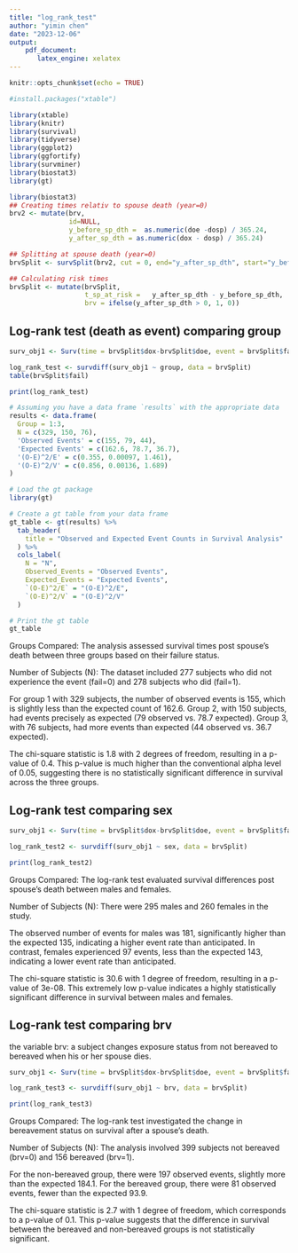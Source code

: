 ```yaml
---
title: "log_rank_test"
author: "yimin chen"
date: "2023-12-06"
output:
    pdf_document:
       latex_engine: xelatex
---
```



```r
knitr::opts_chunk$set(echo = TRUE)
```

```r
#install.packages("xtable")

library(xtable)
library(knitr)
library(survival)
library(tidyverse)
library(ggplot2)
library(ggfortify)
library(survminer)
library(biostat3)
library(gt)
```


```r
library(biostat3)
## Creating times relativ to spouse death (year=0)
brv2 <- mutate(brv,
               id=NULL,
               y_before_sp_dth =  as.numeric(doe -dosp) / 365.24,
               y_after_sp_dth = as.numeric(dox - dosp) / 365.24)

## Splitting at spouse death (year=0)
brvSplit <- survSplit(brv2, cut = 0, end="y_after_sp_dth", start="y_before_sp_dth", id="id",event="fail")

## Calculating risk times
brvSplit <- mutate(brvSplit,
                   t_sp_at_risk =   y_after_sp_dth - y_before_sp_dth,
                   brv = ifelse(y_after_sp_dth > 0, 1, 0))

```


## Log-rank test (death as event) comparing group


```r
surv_obj1 <- Surv(time = brvSplit$dox-brvSplit$doe, event = brvSplit$fail)

log_rank_test <- survdiff(surv_obj1 ~ group, data = brvSplit)
table(brvSplit$fail)

print(log_rank_test)
```

```r
# Assuming you have a data frame `results` with the appropriate data
results <- data.frame(
  Group = 1:3,
  N = c(329, 150, 76),
  'Observed Events' = c(155, 79, 44),
  'Expected Events' = c(162.6, 78.7, 36.7),
  '(O-E)^2/E' = c(0.355, 0.00097, 1.461),
  '(O-E)^2/V' = c(0.856, 0.00136, 1.689)
)

# Load the gt package
library(gt)

# Create a gt table from your data frame
gt_table <- gt(results) %>%
  tab_header(
    title = "Observed and Expected Event Counts in Survival Analysis"
  ) %>%
  cols_label(
    N = "N",
    Observed_Events = "Observed Events",
    Expected_Events = "Expected Events",
    `(O-E)^2/E` = "(O-E)^2/E",
    `(O-E)^2/V` = "(O-E)^2/V"
  )

# Print the gt table
gt_table

```

Groups Compared: The analysis assessed survival times post spouse's death between three groups based on their failure status.

Number of Subjects (N): The dataset included 277 subjects who did not experience the event (fail=0) and 278 subjects who did (fail=1).

For group 1 with 329 subjects, the number of observed events is 155, which is slightly less than the expected count of 162.6. Group 2, with 150 subjects, had events precisely as expected (79 observed vs. 78.7 expected). Group 3, with 76 subjects, had more events than expected (44 observed vs. 36.7 expected).

The chi-square statistic is 1.8 with 2 degrees of freedom, resulting in a p-value of 0.4. This p-value is much higher than the conventional alpha level of 0.05, suggesting there is no statistically significant difference in survival across the three groups.

## Log-rank test comparing sex
```r
surv_obj1 <- Surv(time = brvSplit$dox-brvSplit$doe, event = brvSplit$fail)

log_rank_test2 <- survdiff(surv_obj1 ~ sex, data = brvSplit)

print(log_rank_test2)
```

Groups Compared: The log-rank test evaluated survival differences post spouse's death between males and females.

Number of Subjects (N): There were 295 males and 260 females in the study.

The observed number of events for males was 181, significantly higher than the expected 135, indicating a higher event rate than anticipated. In contrast, females experienced 97 events, less than the expected 143, indicating a lower event rate than anticipated.

The chi-square statistic is 30.6 with 1 degree of freedom, resulting in a p-value of 3e-08. This extremely low p-value indicates a highly statistically significant difference in survival between males and females.


## Log-rank test comparing brv
the variable brv: a subject changes exposure status from not bereaved to bereaved when his or her spouse dies.
```r
surv_obj1 <- Surv(time = brvSplit$dox-brvSplit$doe, event = brvSplit$fail)

log_rank_test3 <- survdiff(surv_obj1 ~ brv, data = brvSplit)

print(log_rank_test3)
```

Groups Compared: The log-rank test investigated the change in bereavement status on survival after a spouse's death.

Number of Subjects (N): The analysis involved 399 subjects not bereaved (brv=0) and 156 bereaved (brv=1).

For the non-bereaved group, there were 197 observed events, slightly more than the expected 184.1. For the bereaved group, there were 81 observed events, fewer than the expected 93.9.

The chi-square statistic is 2.7 with 1 degree of freedom, which corresponds to a p-value of 0.1. This p-value suggests that the difference in survival between the bereaved and non-bereaved groups is not statistically significant.
